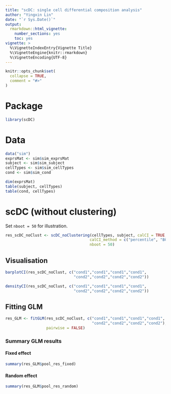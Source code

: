 ```yaml
---
title: "scDC: single cell differential composition analysis"
author: "Yingxin Lin"
date: "`r Sys.Date()`"
output: 
  rmarkdown::html_vignette:
    number_sections: yes
    toc: yes
vignette: >
  %\VignetteIndexEntry{Vignette Title}
  %\VignetteEngine{knitr::rmarkdown}
  %\VignetteEncoding{UTF-8}
---
```


```r
knitr::opts_chunk$set(
  collapse = TRUE,
  comment = "#>"
)
```

# Package

```r
library(scDC)
```


# Data
```r
data("sim")
exprsMat <- sim$sim_exprsMat
subject <- sim$sim_subject
cellTypes <- sim$sim_cellTypes
cond <- sim$sim_cond

dim(exprsMat)
table(subject, cellTypes)
table(cond, cellTypes)
```





# scDC (without clustering)

Set `nboot = 50` for illustration.

```r
res_scDC_noClust <- scDC_noClustering(cellTypes, subject, calCI = TRUE, 
                                     calCI_method = c("percentile", "BCa", "multinom"),
                                     nboot = 50)
```


## Visualisation

```r
barplotCI(res_scDC_noClust, c("cond1","cond1","cond1","cond1",
                              "cond2","cond2","cond2","cond2"))
```

```r
densityCI(res_scDC_noClust, c("cond1","cond1","cond1","cond1",
                              "cond2","cond2","cond2","cond2"))
```

## Fitting GLM

```r
res_GLM <- fitGLM(res_scDC_noClust, c("cond1","cond1","cond1","cond1",
                                      "cond2","cond2","cond2","cond2"), 
                  pairwise = FALSE)
```

### Summary GLM results

#### Fixed effect
```r
summary(res_GLM$pool_res_fixed)
```

#### Random effect
```r
summary(res_GLM$pool_res_random)
```

